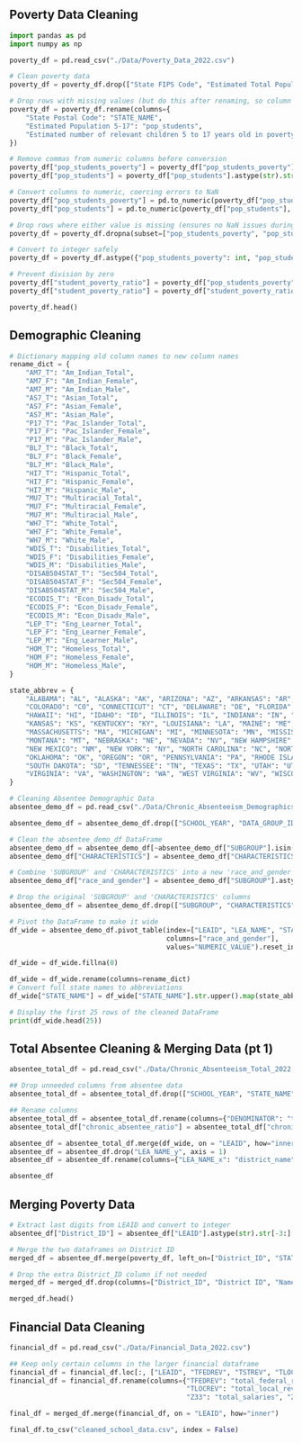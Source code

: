 
## Poverty Data Cleaning
```{python}
import pandas as pd
import numpy as np

poverty_df = pd.read_csv("./Data/Poverty_Data_2022.csv")

# Clean poverty data
poverty_df = poverty_df.drop(["State FIPS Code", "Estimated Total Population"], axis=1)

# Drop rows with missing values (but do this after renaming, so column names are correct)
poverty_df = poverty_df.rename(columns={
    "State Postal Code": "STATE_NAME",
    "Estimated Population 5-17": "pop_students",
    "Estimated number of relevant children 5 to 17 years old in poverty who are related to the householder": "pop_students_poverty"
})

# Remove commas from numeric columns before conversion
poverty_df["pop_students_poverty"] = poverty_df["pop_students_poverty"].astype(str).str.replace(",", "")
poverty_df["pop_students"] = poverty_df["pop_students"].astype(str).str.replace(",", "")

# Convert columns to numeric, coercing errors to NaN
poverty_df["pop_students_poverty"] = pd.to_numeric(poverty_df["pop_students_poverty"], errors="coerce")
poverty_df["pop_students"] = pd.to_numeric(poverty_df["pop_students"], errors="coerce")

# Drop rows where either value is missing (ensures no NaN issues during division)
poverty_df = poverty_df.dropna(subset=["pop_students_poverty", "pop_students"])

# Convert to integer safely
poverty_df = poverty_df.astype({"pop_students_poverty": int, "pop_students": int})

# Prevent division by zero
poverty_df["student_poverty_ratio"] = poverty_df["pop_students_poverty"] / poverty_df["pop_students"]
poverty_df["student_poverty_ratio"] = poverty_df["student_poverty_ratio"].fillna(0)  # Replace NaN (if any) with 0

poverty_df.head()
```

## Demographic Cleaning

```{python}
# Dictionary mapping old column names to new column names
rename_dict = {
    "AM7_T": "Am_Indian_Total",
    "AM7_F": "Am_Indian_Female",
    "AM7_M": "Am_Indian_Male",
    "AS7_T": "Asian_Total",
    "AS7_F": "Asian_Female",
    "AS7_M": "Asian_Male",
    "P17_T": "Pac_Islander_Total",
    "P17_F": "Pac_Islander_Female",
    "P17_M": "Pac_Islander_Male",
    "BL7_T": "Black_Total",
    "BL7_F": "Black_Female",
    "BL7_M": "Black_Male",
    "HI7_T": "Hispanic_Total",
    "HI7_F": "Hispanic_Female",
    "HI7_M": "Hispanic_Male",
    "MU7_T": "Multiracial_Total",
    "MU7_F": "Multiracial_Female",
    "MU7_M": "Multiracial_Male",
    "WH7_T": "White_Total",
    "WH7_F": "White_Female",
    "WH7_M": "White_Male",
    "WDIS_T": "Disabilities_Total",
    "WDIS_F": "Disabilities_Female",
    "WDIS_M": "Disabilities_Male",
    "DISAB504STAT_T": "Sec504_Total",
    "DISAB504STAT_F": "Sec504_Female",
    "DISAB504STAT_M": "Sec504_Male",
    "ECODIS_T": "Econ_Disadv_Total",
    "ECODIS_F": "Econ_Disadv_Female",
    "ECODIS_M": "Econ_Disadv_Male",
    "LEP_T": "Eng_Learner_Total",
    "LEP_F": "Eng_Learner_Female",
    "LEP_M": "Eng_Learner_Male",
    "HOM_T": "Homeless_Total",
    "HOM_F": "Homeless_Female",
    "HOM_M": "Homeless_Male",
}

state_abbrev = {
    "ALABAMA": "AL", "ALASKA": "AK", "ARIZONA": "AZ", "ARKANSAS": "AR", "CALIFORNIA": "CA",
    "COLORADO": "CO", "CONNECTICUT": "CT", "DELAWARE": "DE", "FLORIDA": "FL", "GEORGIA": "GA",
    "HAWAII": "HI", "IDAHO": "ID", "ILLINOIS": "IL", "INDIANA": "IN", "IOWA": "IA",
    "KANSAS": "KS", "KENTUCKY": "KY", "LOUISIANA": "LA", "MAINE": "ME", "MARYLAND": "MD",
    "MASSACHUSETTS": "MA", "MICHIGAN": "MI", "MINNESOTA": "MN", "MISSISSIPPI": "MS", "MISSOURI": "MO",
    "MONTANA": "MT", "NEBRASKA": "NE", "NEVADA": "NV", "NEW HAMPSHIRE": "NH", "NEW JERSEY": "NJ",
    "NEW MEXICO": "NM", "NEW YORK": "NY", "NORTH CAROLINA": "NC", "NORTH DAKOTA": "ND", "OHIO": "OH",
    "OKLAHOMA": "OK", "OREGON": "OR", "PENNSYLVANIA": "PA", "RHODE ISLAND": "RI", "SOUTH CAROLINA": "SC",
    "SOUTH DAKOTA": "SD", "TENNESSEE": "TN", "TEXAS": "TX", "UTAH": "UT", "VERMONT": "VT",
    "VIRGINIA": "VA", "WASHINGTON": "WA", "WEST VIRGINIA": "WV", "WISCONSIN": "WI", "WYOMING": "WY"
}

# Cleaning Absentee Demographic Data
absentee_demo_df = pd.read_csv("./Data/Chronic_Absenteeism_Demographics_2022.csv")

absentee_demo_df = absentee_demo_df.drop(["SCHOOL_YEAR", "DATA_GROUP_ID", "TEXT_VALUE"], axis = 1)

# Clean the absentee_demo_df DataFrame
absentee_demo_df = absentee_demo_df[~absentee_demo_df["SUBGROUP"].isin(["ALLLEA", "ALLSEA", "ALLSCH"])]
absentee_demo_df["CHARACTERISTICS"] = absentee_demo_df["CHARACTERISTICS"].fillna("T")

# Combine 'SUBGROUP' and 'CHARACTERISTICS' into a new 'race_and_gender' column
absentee_demo_df["race_and_gender"] = absentee_demo_df["SUBGROUP"].astype(str) + "_" + absentee_demo_df["CHARACTERISTICS"].astype(str)

# Drop the original 'SUBGROUP' and 'CHARACTERISTICS' columns
absentee_demo_df = absentee_demo_df.drop(["SUBGROUP", "CHARACTERISTICS"], axis=1)

# Pivot the DataFrame to make it wide
df_wide = absentee_demo_df.pivot_table(index=["LEAID", "LEA_NAME", "STATE_NAME"], 
                                       columns=["race_and_gender"], 
                                       values="NUMERIC_VALUE").reset_index()

df_wide = df_wide.fillna(0)

df_wide = df_wide.rename(columns=rename_dict)
# Convert full state names to abbreviations
df_wide["STATE_NAME"] = df_wide["STATE_NAME"].str.upper().map(state_abbrev)

# Display the first 25 rows of the cleaned DataFrame
print(df_wide.head(25))
```

## Total Absentee Cleaning & Merging Data (pt 1)

```{python}
absentee_total_df = pd.read_csv("./Data/Chronic_Absenteeism_Total_2022.csv")

## Drop unneeded columns from absentee data
absentee_total_df = absentee_total_df.drop(["SCHOOL_YEAR", "STATE_NAME", "DATA_GROUP_ID", "TEXT_VALUE", "SUBGROUP"], axis = 1)

## Rename columns
absentee_total_df = absentee_total_df.rename(columns={"DENOMINATOR": "total_students", "NUMERATOR": "num_chronically_absent_students", "NUMERIC_VALUE":"chronic_absentee_ratio"})
absentee_total_df["chronic_absentee_ratio"] = absentee_total_df["chronic_absentee_ratio"] / 100

absentee_df = absentee_total_df.merge(df_wide, on = "LEAID", how="inner")
absentee_df = absentee_df.drop("LEA_NAME_y", axis = 1)
absentee_df = absentee_df.rename(columns={"LEA_NAME_x": "district_name"})

absentee_df
```

## Merging Poverty Data 

```{python}
# Extract last digits from LEAID and convert to integer
absentee_df["District_ID"] = absentee_df["LEAID"].astype(str).str[-3:].astype(int)  # Adjust number of digits if needed

# Merge the two dataframes on District ID
merged_df = absentee_df.merge(poverty_df, left_on=["District_ID", "STATE_NAME"], right_on=["District ID", "STATE_NAME"], how="inner")

# Drop the extra District_ID column if not needed
merged_df = merged_df.drop(columns=["District_ID", "District ID", "Name", "pop_students", "pop_students_poverty"])

merged_df.head()
```

## Financial Data Cleaning

```{python}
financial_df = pd.read_csv("./Data/Financial_Data_2022.csv")

## Keep only certain columns in the larger financial dataframe
financial_df = financial_df.loc[:, ["LEAID", "TFEDREV", "TSTREV", "TLOCREV", "TOTALEXP", "Z33", "Z34"]]
financial_df = financial_df.rename(columns={"TFEDREV": "total_federal_revenue", "TSTREV": "total_state_revenue",
                                            "TLOCREV": "total_local_revenue", "TOTALEXP": "total_expenditures",
                                            "Z33": "total_salaries", "Z34": "total_employee_benefits"})

final_df = merged_df.merge(financial_df, on = "LEAID", how="inner")

final_df.to_csv("cleaned_school_data.csv", index = False)
```

